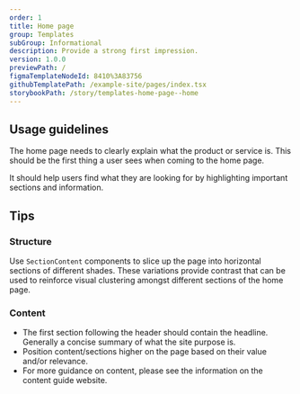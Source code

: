 ```yaml
---
order: 1
title: Home page
group: Templates
subGroup: Informational
description: Provide a strong first impression.
version: 1.0.0
previewPath: /
figmaTemplateNodeId: 8410%3A83756
githubTemplatePath: /example-site/pages/index.tsx
storybookPath: /story/templates-home-page--home
---
```


## Usage guidelines

The home page needs to clearly explain what the product or service is. This should be the first thing a user sees when coming to the home page.

It should help users find what they are looking for by highlighting important sections and information.

## Tips

### Structure

Use `SectionContent` components to slice up the page into horizontal sections of different shades. These variations provide contrast that can be used to reinforce visual clustering amongst different sections of the home page.

### Content

- The first section following the header should contain the headline. Generally a concise summary of what the site purpose is.
- Position content/sections higher on the page based on their value and/or relevance.
- For more guidance on content, please see the information on the content guide website.
